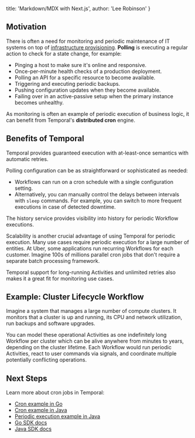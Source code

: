   title: 'Markdown/MDX with Next.js',
  author: 'Lee Robinson'
}

## Motivation

There is often a need for monitoring and periodic maintenance of IT systems on top of [infrastructure provisioning](#provisioning). **Polling** is executing a regular action to check for a state change, for example:

- Pinging a host to make sure it's online and responsive.
- Once-per-minute health checks of a production deployment.
- Polling an API for a specific resource to become available.
- Triggering and executing periodic backups.
- Pushing configuration updates when they become available.
- Failing over in an active-passive setup when the primary instance becomes unhealthy.

As monitoring is often an example of periodic execution of business logic, it can benefit from Temporal's **distributed cron** engine.

## Benefits of Temporal

Temporal provides guaranteed execution with at-least-once semantics with automatic retries.

Polling configuration can be as straightforward or sophisticated as needed:

- Workflows can run on a cron schedule with a single configuration setting.
- Alternatively, you can manually control the delays between intervals with `sleep` commands. For example, you can switch to more frequent executions in case of detected downtime.

The history service provides visibility into history for periodic Workflow executions.

Scalability is another crucial advantage of using Temporal for periodic execution. Many use cases require periodic execution for a large number of entities. At Uber, some applications run recurring Workflows for each customer. Imagine 100s of millions parallel cron jobs that don't require a separate batch processing framework.

Temporal support for long-running Activities and unlimited retries also makes it a great fit for monitoring use cases.

## Example: Cluster Lifecycle Workflow

Imagine a system that manages a large number of compute clusters. It monitors that a cluster is up and running, its CPU and network utilization, run backups and software upgrades.

You can model these operational Activities as one indefinitely long Workflow per cluster which can be alive anywhere from minutes to years, depending on the cluster lifetime. Each Workflow would run periodic Activities, react to user commands via signals, and coordinate multiple potentially conflicting operations.

## Next Steps

Learn more about cron jobs in Temporal:

- [Cron example in Go](https://github.com/temporalio/temporal-go-samples/tree/master/cron)
- [Cron example in Java](https://github.com/temporalio/temporal-java-samples/blob/master/src/main/java/io/temporal/samples/hello/HelloCron.java)
- [Periodic execution example in Java](https://github.com/temporalio/temporal-java-samples/blob/master/src/main/java/io/temporal/samples/hello/HelloPeriodic.java)
- [Go SDK docs](https://docs.temporal.io/docs/go/distributed-cron)
- [Java SDK docs](https://docs.temporal.io/docs/java/distributed-cron)
